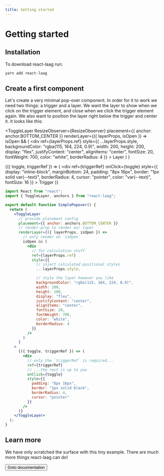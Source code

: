 ```yaml
---
title: Getting started
---
```



# Getting started

## Installation

To download react-laag run:

```bash
yarn add react-laag
```

## Create a first component

Let's create a very minimal pop-over component. In order for it to work we need two things: a trigger and a layer. We want the layer to show when we click on the trigger element, and close when we click the trigger element again. We also want to position the layer right below the trigger and center it. It looks like this:

<ToggleLayer
  ResizeObserver={ResizeObserver}
  placement={{ anchor: anchor.BOTTOM_CENTER }}
  renderLayer={({ layerProps, isOpen }) =>
    isOpen && (
      <div
        ref={layerProps.ref}
        style={{
          ...layerProps.style,
          backgroundColor: "rgba(115, 164, 224, 0.9)",
          width: 200,
          height: 200,
          display: "flex",
          justifyContent: "center",
          alignItems: "center",
          fontSize: 20,
          fontWeight: 700,
          color: "white",
          borderRadius: 4
        }}
      >
        Layer
      </div>
    )
  }
>
  {({ toggle, triggerRef }) => (
    <div
      ref={triggerRef}
      onClick={toggle}
      style={{
        display: "inline-block",
        marginBottom: 24,
        padding: "8px 16px",
        border: "1px solid var(--text)",
        borderRadius: 4,
        cursor: "pointer",
        color: "var(--text)",
        fontSize: 16
      }}
    >
      Trigger
    </div>
  )}
</ToggleLayer>

```jsx
import React from "react";
import { ToggleLayer, anchors } from "react-laag";

export default function SimplePopover() {
  return (
    <ToggleLayer
      // provide placement config
      placement={{ anchor: anchors.BOTTOM_CENTER }}
      // render-prop to render our layer
      renderLayer={({ layerProps, isOpen }) =>
        // only render on `isOpen`
        isOpen && (
          <div
            // for calculation stuff
            ref={layerProps.ref}
            style={{
              // inject calculated positional styles
              ...layerProps.style,

              // style the layer however you like
              backgroundColor: "rgba(115, 164, 224, 0.9)",
              width: 200,
              height: 200,
              display: "flex",
              justifyContent: "center",
              alignItems: "center",
              fontSize: 20,
              fontWeight: 700,
              color: "white",
              borderRadius: 4
            }}
          />
        )
      }
    >
      {({ toggle, triggerRef }) => (
        <div
          // only the `triggerRef` is required...
          ref={triggerRef}
          // ...the rest is up to you
          onClick={toggle}
          style={{
            padding: "8px 16px",
            border: "1px solid black",
            borderRadius: 4,
            cursor: "pointer"
          }}
        />
      )}
    </ToggleLayer>
  );
}
```

## Learn more

We have only scratched the surface with this tiny example. There are much more things react-laag can do!

<Link to="/docs">
  <Button>Goto documentation</Button>
</Link>
